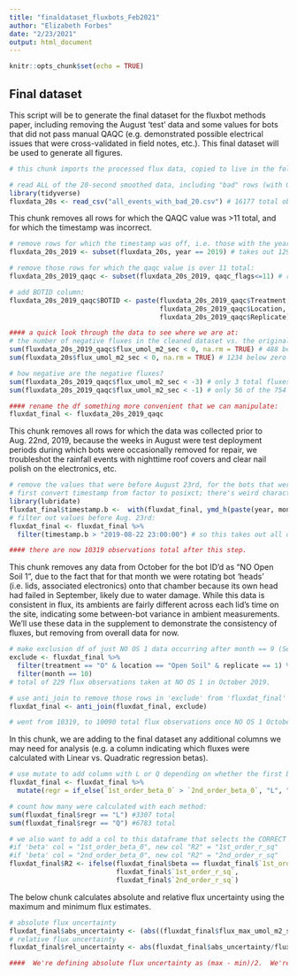 ```yaml
---
title: "finaldataset_fluxbots_Feb2021"
author: "Elizabeth Forbes"
date: "2/23/2021"
output: html_document
---
```


```r
knitr::opts_chunk$set(echo = TRUE)
```

## Final dataset

This script will be to generate the final dataset for the fluxbot methods paper, including removing the August 'test' data and some values for bots that did not pass manual QAQC (e.g. demonstrated possible electrical issues that were cross-validated in field notes, etc.). This final dataset will be used to generate all figures.

```r
# this chunk imports the processed flux data, copied to live in the folder in which this .Rproj lives for ease of data handling.

# read ALL of the 20-second smoothed data, including "bad" rows (with QAQC > 11), as a tibble: 
library(tidyverse)
fluxdata_20s <- read_csv("all_events_with_bad_20.csv") # 16177 total observations
```
This chunk removes all rows for which the QAQC value was >11 total, and for which the timestamp was incorrect.
```r
# remove rows for which the timestamp was off, i.e. those with the year incorrect:
fluxdata_20s_2019 <- subset(fluxdata_20s, year == 2019) # takes out 1295 total flux observations

# remove those rows for which the qaqc value is over 11 total:
fluxdata_20s_2019_qaqc <- subset(fluxdata_20s_2019, qaqc_flags<=11) # removes another 1078, total of 13804 observations

# add BOTID column:
fluxdata_20s_2019_qaqc$BOTID <- paste(fluxdata_20s_2019_qaqc$Treatment, " ", 
                                      fluxdata_20s_2019_qaqc$Location, " ", 
                                      fluxdata_20s_2019_qaqc$Replicate)

#### a quick look through the data to see where we are at:
# the number of negative fluxes in the cleaned dataset vs. the original dataset:
sum(fluxdata_20s_2019_qaqc$flux_umol_m2_sec < 0, na.rm = TRUE) # 488 below zero in 'clean'
sum(fluxdata_20s$flux_umol_m2_sec < 0, na.rm = TRUE) # 1234 below zero in 'full', un-cleaned dataset

# how negative are the negative fluxes?
sum(fluxdata_20s_2019_qaqc$flux_umol_m2_sec < -3) # only 3 total fluxes less than -3umol/m2/sec (a flux of functionally zero for our purposes)
sum(fluxdata_20s_2019_qaqc$flux_umol_m2_sec < -1) # only 56 of the 754 'negative' fluxes are less than -1

#### rename the df something more convenient that we can manipulate:
fluxdat_final <- fluxdata_20s_2019_qaqc
```

This chunk removes all rows for which the data was collected prior to Aug. 22nd, 2019, because the weeks in August were test deployment periods during which bots were occasionally removed for repair, we troubleshot the rainfall events with nighttime roof covers and clear nail polish on the electronics, etc.
```r

# remove the values that were before August 23rd, for the bots that were recalibrated or for which the hardware was replaced on the 21st or 22nd:
# first convert timestamp from factor to posixct; there's weird characters in it so it'll take a workaround sadly:
library(lubridate)
fluxdat_final$timestamp.b <-  with(fluxdat_final, ymd_h(paste(year, month, day, hour, sep= ' ')))
# filter out values before Aug. 23rd:
fluxdat_final <- fluxdat_final %>% 
  filter(timestamp.b > "2019-08-22 23:00:00") # so this takes out all data on or before August 22nd, 2019.

#### there are now 10319 observations total after this step.

```

This chunk removes any data from October for the bot ID'd as "NO Open Soil 1", due to the fact that for that month we were rotating bot 'heads' (i.e. lids, associated electronics) onto that chamber because its own head had failed in September, likely due to water damage. While this data is consistent in flux, its ambients are fairly different across each lid's time on the site, indicating some between-bot variance in ambient measurements. We'll use these data in the supplement to demonstrate the consistency of fluxes, but removing from overall data for now.
```r

# make exclusion df of just NO OS 1 data occurring after month == 9 (September), i.e. October data:
exclude <- fluxdat_final %>% 
  filter(treatment == "O" & location == "Open Soil" & replicate == 1) %>% # this col==this AND this other col==this...
  filter(month == 10)
# total of 229 flux observations taken at NO OS 1 in October 2019.

# use anti_join to remove those rows in 'exclude' from 'fluxdat_final' (dplyr):
fluxdat_final <- anti_join(fluxdat_final, exclude)

# went from 10319, to 10090 total flux observations once NO OS 1 October data were removed (229 total obs. for that bot, in October)
```

In this chunk, we are adding to the final dataset any additional columns we may need for analysis (e.g. a column indicating which fluxes were calculated with Linear vs. Quadratic regression betas).
```r
# use mutate to add column with L or Q depending on whether the first beta is larger than the second beta; this designation indicates whether the flux was calculated with the slope from the linear (L) regression, or the quadratic (Q). The terms: the logical statement, what to label if the logical statement is true, and what to label if the logical statement is false.
fluxdat_final <- fluxdat_final %>% 
  mutate(regr = if_else(`1st_order_beta_0` > `2nd_order_beta_0`, "L", "Q"))

# count how many were calculated with each method:
sum(fluxdat_final$regr == "L") #3307 total
sum(fluxdat_final$regr == "Q") #6783 total

# we also want to add a col to this dataframe that selects the CORRECT R2 value (e.g. the one that coordinates with the beta value that was ultimately selected; linear or quadratic), as below:
#if 'beta' col = "1st_order_beta_0", new col "R2" = "1st_order_r_sq"
#if 'beta' col = "2nd_order_beta_0", new col "R2" = "2nd_order_r_sq"
fluxdat_final$R2 <- ifelse(fluxdat_final$beta == fluxdat_final$`1st_order_beta_0`,
                           fluxdat_final$`1st_order_r_sq`, 
                           fluxdat_final$`2nd_order_r_sq`)
```

The below chunk calculates absolute and relative flux uncertainty using the maximum and minimum flux estimates.
```r

# absolute flux uncertainty
fluxdat_final$abs_uncertainty <- (abs((fluxdat_final$flux_max_umol_m2_sec-fluxdat_final$flux_min_umol_m2_sec)/2))
# relative flux uncertainty
fluxdat_final$rel_uncertainty <- abs(fluxdat_final$abs_uncertainty/fluxdat_final$flux_umol_m2_sec)

####  We're defining absolute flux uncertainty as (max - min)/2.  We're defining relative flux uncertainty as ((max-min)/2)/flux estimate.  R2 is calculated in the fluxboy.py batch processing step, as is max, min, and midrange flux estimates (based on those three betas for each regression).  I'm using all absolute values of these numbers for visualization purposes to get visual ideas of the amplitude of these errors.

```

